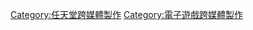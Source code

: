 {{NoteTA
| G1 = 瑪利歐
}}
{{cat main}}

{{DEFAULTSORT:Mario serise}}
[[Category:任天堂跨媒體製作|Category:任天堂跨媒體製作]]
[[Category:電子遊戲跨媒體製作|Category:電子遊戲跨媒體製作]]